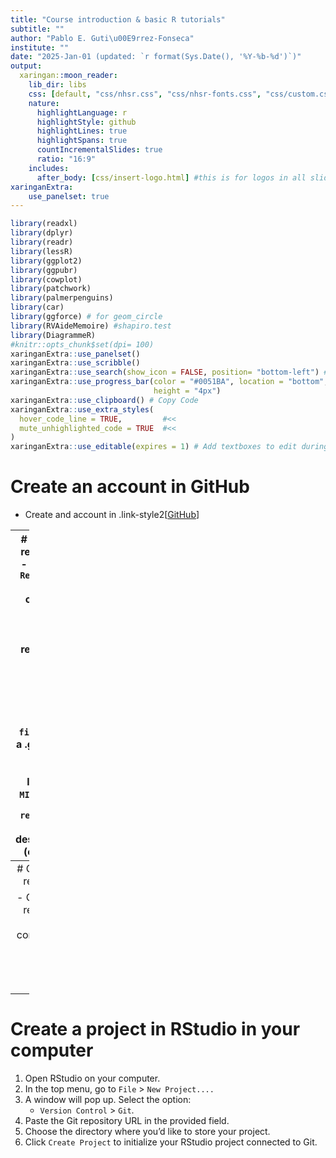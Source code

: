 ```yaml
---
title: "Course introduction & basic R tutorials"
subtitle: ""
author: "Pablo E. Guti\u00E9rrez-Fonseca"
institute: ""
date: "2025-Jan-01 (updated: `r format(Sys.Date(), '%Y-%b-%d')`)"
output:
  xaringan::moon_reader:
    lib_dir: libs
    css: [default, "css/nhsr.css", "css/nhsr-fonts.css", "css/custom.css"]
    nature:
      highlightLanguage: r
      highlightStyle: github
      highlightLines: true
      highlightSpans: true 
      countIncrementalSlides: true
      ratio: "16:9"
    includes:
      after_body: [css/insert-logo.html] #this is for logos in all slides
xaringanExtra:
    use_panelset: true
---
```


```r
library(readxl)
library(dplyr)
library(readr)
library(lessR)
library(ggplot2)
library(ggpubr)
library(cowplot)
library(patchwork)
library(palmerpenguins)
library(car)
library(ggforce) # for geom_circle
library(RVAideMemoire) #shapiro.test
library(DiagrammeR)
#knitr::opts_chunk$set(dpi= 100)
xaringanExtra::use_panelset()
xaringanExtra::use_scribble()
xaringanExtra::use_search(show_icon = FALSE, position= "bottom-left") # Search
xaringanExtra::use_progress_bar(color = "#0051BA", location = "bottom", 
                                height = "4px")
xaringanExtra::use_clipboard() # Copy Code 
xaringanExtra::use_extra_styles(
  hover_code_line = TRUE,         #<<
  mute_unhighlighted_code = TRUE  #<<
)
xaringanExtra::use_editable(expires = 1) # Add textboxes to edit during presentation
```


# Create an account in GitHub
- Create and account in .link-style2[[GitHub](https://github.com/)]

---
# Create a repository
- Create a `Repository` for this course.
    - `New`
    - Create a new repository
    - add a name
    - Click `public`
    - `Add a README file`
    - Add a .gitignore file
        - `R`
    - Add a license
        - `MIT`
    - Click `Create repository`
    - Add a description (optional)

---
# Clone the repository

- Clone the repository to your computer
    - Click on `Code`
    - Copy the URL

---
# Create a project in RStudio in your computer

1. Open RStudio on your computer.
2. In the top menu, go to `File` > `New Project....`
3. A window will pop up. Select the option:
    - `Version Control` > `Git`.
4. Paste the Git repository URL in the provided field.
5. Choose the directory where you'd like to store your project.
6. Click `Create Project` to initialize your RStudio project connected to Git.


    
    


